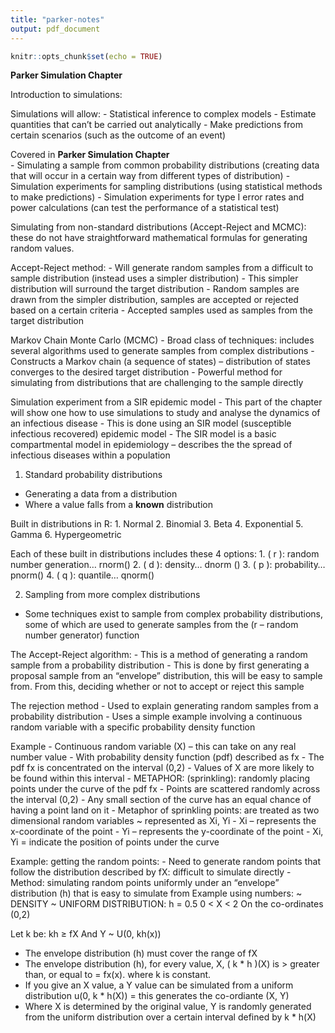 ```yaml
---
title: "parker-notes"
output: pdf_document
---
```


```r
knitr::opts_chunk$set(echo = TRUE)
```


**Parker Simulation Chapter**      

Introduction to simulations: 

Simulations will allow: 
-	Statistical inference to complex models 
-	Estimate quantities that can’t be carried out analytically 
-	Make predictions from certain scenarios (such as the outcome of an event) 

Covered in **Parker Simulation Chapter**      
-	Simulating a sample from common probability distributions (creating data that will occur in a certain way from different types of distribution) 
-	Simulation experiments for sampling distributions (using statistical methods to make predictions) 
-	Simulation experiments for type I error rates and power calculations (can test the performance of a statistical test) 

Simulating from non-standard distributions (Accept-Reject and MCMC): these do not have straightforward mathematical formulas for generating random values.

Accept-Reject method: 
-	Will generate random samples from a difficult to sample distribution (instead uses a simpler distribution)
-	This simpler distribution will surround the target distribution 
-	Random samples are drawn from the simpler distribution, samples are accepted or rejected based on a certain criteria 
-	Accepted samples used as samples from the target distribution 

Markov Chain Monte Carlo (MCMC)
-	Broad class of techniques: includes several algorithms used to generate samples from complex distributions 
-	Constructs a Markov chain (a sequence of states) – distribution of states converges to the desired target distribution 
-	Powerful method for simulating from distributions that are challenging to the sample directly

Simulation experiment from a SIR epidemic model 
-	This part of the chapter will show one how to use simulations to study and analyse the dynamics of an infectious disease 
-	This is done using an SIR model (susceptible infectious recovered) epidemic model 
-	The SIR model is a basic compartmental model in epidemiology – describes the the spread of infectious diseases within a population 



1.	Standard probability distributions 

-	Generating a data from a distribution 
-	Where a value falls from a **known** distribution 

Built in distributions in R: 
1.	Normal 
2.	Binomial
3.	Beta
4.	Exponential 
5.	Gamma
6.	Hypergeometric 

Each of these built in distributions includes these 4 options:
1. ( r ): random number generation… rnorm()
2. ( d ): density… dnorm ()
3. ( p ): probability… pnorm()
4. ( q ): quantile… qnorm()



2.	Sampling from more complex distributions 

-	Some techniques exist to sample from complex probability distributions, some of which are used to generate samples from the (r – random number generator) function 


The Accept-Reject algorithm: 
-	This is a method of generating a random sample from a probability distribution 
-	This is done by first generating a proposal sample from an “envelope” distribution, this will be easy to sample from. From this, deciding whether or not to accept or reject this sample 

The rejection method
-	Used to explain generating random samples from a probability distribution 
-	Uses a simple example involving a continuous random variable with a specific probability density function 

Example 
-	Continuous random variable (X) – this can take on any real number value 
-	With probability density function (pdf) described as  fx 
-	The pdf fx is concentrated on the interval (0,2) 
-	Values of X are more likely to be found within this interval 
-	METAPHOR: (sprinkling): randomly placing points under the curve of the pdf fx 
-	Points are scattered randomly across the interval (0,2)
-	Any small section of the curve has an equal chance of having a point land on it 
-	Metaphor of sprinkling points: are treated as two dimensional random variables ~ represented as Xi, Yi 
-	Xi – represents the x-coordinate of the point 
-	Yi – represents the y-coordinate of the point 
-	Xi, Yi = indicate the position of points under the curve 

Example: getting the random points: 
-	Need to generate random points that follow the distribution described by fX: difficult to simulate directly 
-	Method: simulating random points uniformly under an “envelope” distribution (h) that is easy to simulate from 
Example using numbers: 
~ DENSITY ~ UNIFORM DISTRIBUTION: 
h = 0.5 
0 < X < 2 
On the co-ordinates (0,2)

Let k be: kh ≥ fX 
And 
Y ~ U(0, kh(x)) 



-	The envelope distribution (h) must cover the range of fX 
-	The envelope distribution (h), for every value, X, ( k * h )(X)  is > greater than, or equal to = fx(x). where k is constant. 
-	If you give an X value, a Y value can be simulated from a uniform distribution u(0, k * h(X)) = this generates the co-ordiante (X, Y) 
-	Where X is determined by the original value, Y is randomly generated from the uniform distribution over a certain interval defined by k * h(X) 

 





